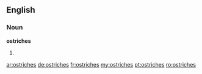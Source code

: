 ==English==

===Noun===
'''ostriches'''

# {{plural of|[[ostrich]]}}

[[ar:ostriches]]
[[de:ostriches]]
[[fr:ostriches]]
[[my:ostriches]]
[[pt:ostriches]]
[[ro:ostriches]]
